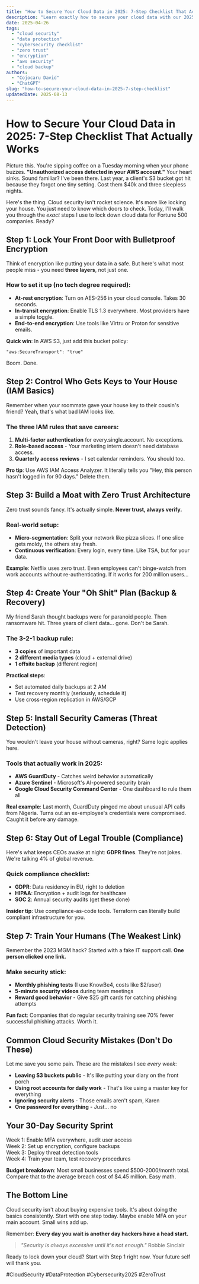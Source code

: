 ```yaml
---
title: "How to Secure Your Cloud Data in 2025: 7-Step Checklist That Actually Works"
description: "Learn exactly how to secure your cloud data with our 2025-tested checklist. Real steps, real tools, zero fluff. Protect your business today."
date: 2025-04-26
tags:
  - "cloud security"
  - "data protection"
  - "cybersecurity checklist"
  - "zero trust"
  - "encryption"
  - "aws security"
  - "cloud backup"
authors:
  - "Cojocaru David"
  - "ChatGPT"
slug: "how-to-secure-your-cloud-data-in-2025-7-step-checklist"
updatedDate: 2025-08-13
---
```


# How to Secure Your Cloud Data in 2025: 7-Step Checklist That Actually Works

Picture this. You're sipping coffee on a Tuesday morning when your phone buzzes. **"Unauthorized access detected in your AWS account."** Your heart sinks. Sound familiar? I've been there. Last year, a client's S3 bucket got hit because they forgot one tiny setting. Cost them $40k and three sleepless nights.

Here's the thing. Cloud security isn't rocket science. It's more like locking your house. You just need to know which doors to check. Today, I'll walk you through the *exact* steps I use to lock down cloud data for Fortune 500 companies. Ready?

## Step 1: Lock Your Front Door with Bulletproof Encryption

Think of encryption like putting your data in a safe. But here's what most people miss - you need **three layers**, not just one.

### How to set it up (no tech degree required):
- **At-rest encryption**: Turn on AES-256 in your cloud console. Takes 30 seconds.
- **In-transit encryption**: Enable TLS 1.3 everywhere. Most providers have a simple toggle.
- **End-to-end encryption**: Use tools like Virtru or Proton for sensitive emails.

**Quick win**: In AWS S3, just add this bucket policy:
```
"aws:SecureTransport": "true"
```
Boom. Done.

## Step 2: Control Who Gets Keys to Your House (IAM Basics)

Remember when your roommate gave your house key to their cousin's friend? Yeah, that's what bad IAM looks like.

### The three IAM rules that save careers:
1. **Multi-factor authentication** for every.single.account. No exceptions.
2. **Role-based access** - Your marketing intern doesn't need database access.
3. **Quarterly access reviews** - I set calendar reminders. You should too.

**Pro tip**: Use AWS IAM Access Analyzer. It literally tells you "Hey, this person hasn't logged in for 90 days." Delete them.

## Step 3: Build a Moat with Zero Trust Architecture

Zero trust sounds fancy. It's actually simple. **Never trust, always verify.**

### Real-world setup:
- **Micro-segmentation**: Split your network like pizza slices. If one slice gets moldy, the others stay fresh.
- **Continuous verification**: Every login, every time. Like TSA, but for your data.

**Example**: Netflix uses zero trust. Even employees can't binge-watch from work accounts without re-authenticating. If it works for 200 million users...

## Step 4: Create Your "Oh Shit" Plan (Backup & Recovery)

My friend Sarah thought backups were for paranoid people. Then ransomware hit. Three years of client data... gone. Don't be Sarah.

### The 3-2-1 backup rule:
- **3 copies** of important data
- **2 different media types** (cloud + external drive)
- **1 offsite backup** (different region)

**Practical steps**:
- Set automated daily backups at 2 AM
- Test recovery monthly (seriously, schedule it)
- Use cross-region replication in AWS/GCP

## Step 5: Install Security Cameras (Threat Detection)

You wouldn't leave your house without cameras, right? Same logic applies here.

### Tools that actually work in 2025:
- **AWS GuardDuty** - Catches weird behavior automatically
- **Azure Sentinel** - Microsoft's AI-powered security brain
- **Google Cloud Security Command Center** - One dashboard to rule them all

**Real example**: Last month, GuardDuty pinged me about unusual API calls from Nigeria. Turns out an ex-employee's credentials were compromised. Caught it before any damage.

## Step 6: Stay Out of Legal Trouble (Compliance)

Here's what keeps CEOs awake at night: **GDPR fines**. They're not jokes. We're talking 4% of global revenue.

### Quick compliance checklist:
- **GDPR**: Data residency in EU, right to deletion
- **HIPAA**: Encryption + audit logs for healthcare
- **SOC 2**: Annual security audits (get these done)

**Insider tip**: Use compliance-as-code tools. Terraform can literally build compliant infrastructure for you.

## Step 7: Train Your Humans (The Weakest Link)

Remember the 2023 MGM hack? Started with a fake IT support call. **One person clicked one link.**

### Make security stick:
- **Monthly phishing tests** (I use KnowBe4, costs like $2/user)
- **5-minute security videos** during team meetings
- **Reward good behavior** - Give $25 gift cards for catching phishing attempts

**Fun fact**: Companies that do regular security training see 70% fewer successful phishing attacks. Worth it.

## Common Cloud Security Mistakes (Don't Do These)

Let me save you some pain. These are the mistakes I see *every week*:

- **Leaving S3 buckets public** - It's like putting your diary on the front porch
- **Using root accounts for daily work** - That's like using a master key for everything
- **Ignoring security alerts** - Those emails aren't spam, Karen
- **One password for everything** - Just... no

## Your 30-Day Security Sprint

Week 1: Enable MFA everywhere, audit user access  
Week 2: Set up encryption, configure backups  
Week 3: Deploy threat detection tools  
Week 4: Train your team, test recovery procedures  

**Budget breakdown**: Most small businesses spend $500-2000/month total. Compare that to the average breach cost of $4.45 million. Easy math.

## The Bottom Line

Cloud security isn't about buying expensive tools. It's about doing the basics consistently. Start with one step today. Maybe enable MFA on your main account. Small wins add up.

Remember: **Every day you wait is another day hackers have a head start.**

> _"Security is always excessive until it's not enough."_   Robbie Sinclair

Ready to lock down your cloud? Start with Step 1 right now. Your future self will thank you.

#CloudSecurity #DataProtection #Cybersecurity2025 #ZeroTrust